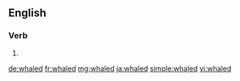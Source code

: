 ==English==

===Verb===
{{head|en|verb form}}

# {{en-past of|whale}}

[[de:whaled]]
[[fr:whaled]]
[[mg:whaled]]
[[ja:whaled]]
[[simple:whaled]]
[[vi:whaled]]